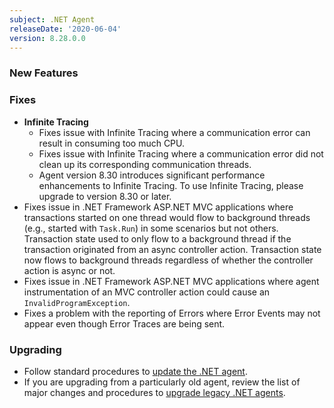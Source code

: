 ```yaml
---
subject: .NET Agent
releaseDate: '2020-06-04'
version: 8.28.0.0
---
```


### New Features

### Fixes

* **Infinite Tracing**
  * Fixes issue with Infinite Tracing where a communication error can result in consuming too much CPU.
  * Fixes issue with Infinite Tracing where a communication error did not clean up its corresponding communication threads.
  * Agent version 8.30 introduces significant performance enhancements to Infinite Tracing. To use Infinite Tracing, please upgrade to version 8.30 or later.
* Fixes issue in .NET Framework ASP.NET MVC applications where transactions started on one thread would flow to background threads (e.g., started with `Task.Run`) in some scenarios but not others. Transaction state used to only flow to a background thread if the transaction originated from an async controller action. Transaction state now flows to background threads regardless of whether the controller action is async or not.
* Fixes issue in .NET Framework ASP.NET MVC applications where agent instrumentation of an MVC controller action could cause an `InvalidProgramException`.
* Fixes a problem with the reporting of Errors where Error Events may not appear even though Error Traces are being sent.

### Upgrading

* Follow standard procedures to [update the .NET agent](/docs/agents/net-agent/installation-configuration/update-net-agent).
* If you are upgrading from a particularly old agent, review the list of major changes and procedures to [upgrade legacy .NET agents](/docs/agents/net-agent/troubleshooting/upgrade-legacy-net-agents).
